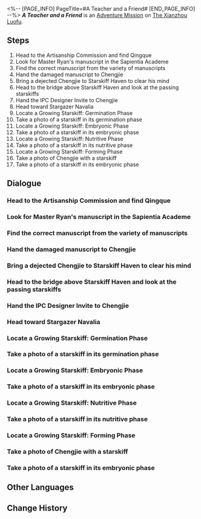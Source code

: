 <%-- [PAGE_INFO]
PageTitle=#A Teacher and a Friend#
[END_PAGE_INFO] --%>
{{Stub|Dialogue.}}
{{Mission Infobox
|id            = 2020401
|title         = 
|image         = <!--Mission A Teacher and a Friend.png-->
|type          = Adventure
|event_name    = 
|chapter       = 
|requirements  = [[Trailblaze Mission]] ''[[Humming Antlers, Entwined Horns]]'' completed
|summary       = Chengjie gathered his courage and committed to completing his master's unfinished design.<br />Like any inspirational story, Chengjie found renewed energy and determination.
|characters    = Back'n; Chengjie; Food Stall Owner; Forth; Mengming; Monster's Voice; Qingque; Trailblazer
|startLocation = [[The Xianzhou Luofu]] - [[Artisanship Commission]]
|world         = The Xianzhou Luofu
|area          = Artisanship Commission
|prev          = 
|next          = 
|exp           = 250
|credits       = 15000
|stellarJade   = 40
|other         = {{Card List|Traveler's Guide*1; Strale*25}}
}}
'''''A Teacher and a Friend''''' is an [[Adventure Mission]] on [[The Xianzhou Luofu]].

==Steps==
# Head to the Artisanship Commission and find Qingque
# Look for Master Ryan's manuscript in the Sapientia Academe
# Find the correct manuscript from the variety of manuscripts
# Hand the damaged manuscript to Chengjie
# Bring a dejected Chengjie to Starskiff Haven to clear his mind
# Head to the bridge above Starskiff Haven and look at the passing starskiffs
# Hand the IPC Designer Invite to Chengjie
# Head toward Stargazer Navalia
# Locate a Growing Starskiff: Germination Phase
# Take a photo of a starskiff in its germination phase
# Locate a Growing Starskiff: Embryonic Phase
# Take a photo of a starskiff in its embryonic phase
# Locate a Growing Starskiff: Nutritive Phase
# Take a photo of a starskiff in its nutritive phase
# Locate a Growing Starskiff: Forming Phase
# Take a photo of Chengjie with a starskiff
# Take a photo of a starskiff in its embryonic phase

<!--
==Gameplay Notes==

--><!--
==Trial Character==

-->
==Dialogue==
{{Stub Dialogue}}
{{Dialogue Start}}
:{{tx}}
{{Dialogue End}}

===Head to the Artisanship Commission and find Qingque===
{{Mission Description|type=adventure|location=Artisanship Commission|update|Qingque from the Divination Commission has been sent by the master diviner to assess the site post-disaster and seems to have run into some troubles that are "beyond her scope of work," requiring your help.<br />Speaking of, what is Qingque's scope of work? Isn't it to oversee the repository?}}
{{Dialogue Start}}
:{{tx}}
{{Dialogue End}}

===Look for Master Ryan's manuscript in the Sapientia Academe===
{{Mission Description|type=adventure|location=Artisanship Commission|update|After understanding what plagues Chengjie, Qingque and you decide to help him out with recovering his master's manuscript.<br />Chengjie didn't want to go back to the Sapientia Academe because he didn't want to bother the Cloud Knights for something small like this... Do you feel angry at the way he didn't want to bother the Cloud Knights but is so nonchalant about bothering you?}}
{{Dialogue Start}}
:{{tx}}
{{Dialogue End}}

===Find the correct manuscript from the variety of manuscripts===
{{Mission Description|type=adventure|location=Artisanship Commission|update|Neither you nor Qingque is familiar with the manuscripts in the Artisanship Commission. Better to bring along all the manuscripts you can find before identifying the right one.<br />You flip the pages like a clueless investor picking flaws in a designer's work. It feels good.}}
{{Dialogue Start}}
:{{tx}}
{{Dialogue End}}

===Hand the damaged manuscript to Chengjie===
{{Mission Description|type=adventure|location=Artisanship Commission|update|You managed to find Master Ryan's manuscript, but a sudden ambush damaged it.<br />However, what else could you have done? At least there were several complete pages left. Hand them all to Chengjie, at least you would've completed the task.}}
{{Dialogue Start}}
:{{tx}}
{{Dialogue End}}

===Bring a dejected Chengjie to Starskiff Haven to clear his mind===
{{Mission Description|type=adventure|location=Central Starskiff Haven|update|Unable to deal with the loss, Chengjie sank into a state of despair. You and Qingque, being the good-natured people that you are, decided to bring Chengjie to have a walk.<br />Many people walk through Starskiff Haven daily. It can be a good place to calm down a bit... Then again, if you have social anxiety, being here may actually make you more anxious.}}
{{Dialogue Start}}
:{{tx}}
{{Dialogue End}}

===Head to the bridge above Starskiff Haven and look at the passing starskiffs===
{{Mission Description|type=adventure|location=Central Starskiff Haven|update|Chengjie evidently did not have the mood to do anything else other than watch starskiffs. So let's go starskiff-watching on the bridge of the Xianzhou Luofu.<br />Starskiff Haven sees many starskiffs in a day. What kind of starskiffs does Chengjie want to see?}}
{{Dialogue Start}}
:{{tx}}
{{Dialogue End}}

===Hand the IPC Designer Invite to Chengjie===
{{Mission Description|type=adventure|location=<!--to be added-->|update|Obviously, Chengjie didn't know about the invitation the Interastral Peace Corporation extended to Master Ryan, and Master Ryan never told him.<br />You wonder if the invitation letter would cause more guilt to Chengjie. However, if you don't hand it over, it might cause you to feel guilty as well.}}
{{Dialogue Start}}
:{{tx}}
{{Dialogue End}}

===Head toward Stargazer Navalia===
{{Mission Description|type=adventure|location=Stargazer Navalia|update|Chengjie wanted to witness the birth of starskiffs with his own eyes at Stargazer Navalia, where monsters currently roam. Luckily for him, combat is your forte, so he asked you along...<br />You kind of wish people would pay more attention to your talents, those beautiful aspects of you, and not just "you can fight."}}
{{Dialogue Start}}
:{{tx}}
{{Dialogue End}}

===Locate a Growing Starskiff: Germination Phase===
{{Mission Description|type=adventure|location=Stargazer Navalia|update|The cultivation of a starskiff is divided into several phases. Chengjie wanted to see the process between a starskiff seed and a fully cultivated vessel.<br />You have been to Stargazer Navalia a few times, but you probably haven't noticed that starskiffs are grown in an incubator.}}
{{Dialogue Start}}
:{{tx}}
{{Dialogue End}}

===Take a photo of a starskiff in its germination phase===
{{Mission Description|type=adventure|location=<!--to be added-->|update|Chengjie requires a visual reference of a starskiff. Take a picture of an incubator in its corresponding phase.<br />Qingque calls these pictures "visiographs." There are probably more of these familiar-yet-foreign terminology used all over the Xianzhou, you should get used to them.}}
{{Dialogue Start}}
:{{tx}}
{{Dialogue End}}

===Locate a Growing Starskiff: Embryonic Phase===
{{Mission Description|type=adventure|location=Stargazer Navalia|update|The cultivation of a starskiff is divided into several phases. Chengjie wanted to see the process between a starskiff seed and a fully cultivated vessel.<br />You have been to Stargazer Navalia a few times, but you probably haven't noticed that starskiffs are grown in an incubator.}}
{{Dialogue Start}}
:{{tx}}
{{Dialogue End}}

===Take a photo of a starskiff in its embryonic phase===
{{Mission Description|type=adventure|location=<!--to be added-->|update|Chengjie requires a visual reference of a starskiff. Take a picture of an incubator in its corresponding phase.<br />Qingque calls these pictures "visiographs." There are probably more of these familiar-yet-foreign terminology used all over the Xianzhou, you should get used to them.}}
{{Dialogue Start}}
:{{tx}}
{{Dialogue End}}

===Locate a Growing Starskiff: Nutritive Phase===
{{Mission Description|type=adventure|location=Stargazer Navalia|update|The cultivation of a starskiff is divided into several phases. Chengjie wanted to see the process between a starskiff seed and a fully cultivated vessel.<br />You have been to Stargazer Navalia a few times, but you probably haven't noticed that starskiffs are grown in an incubator.}}
{{Dialogue Start}}
:{{tx}}
{{Dialogue End}}

===Take a photo of a starskiff in its nutritive phase===
{{Mission Description|type=adventure|location=<!--to be added-->|update|Chengjie requires a visual reference of a starskiff. Take a picture of an incubator in its corresponding phase.<br />Qingque calls these pictures "visiographs." There are probably more of these familiar-yet-foreign terminology used all over the Xianzhou, you should get used to them.}}
{{Dialogue Start}}
:{{tx}}
{{Dialogue End}}

===Locate a Growing Starskiff: Forming Phase===
{{Mission Description|type=adventure|location=Stargazer Navalia|update|The cultivation of a starskiff is divided into several phases. Chengjie wanted to see the process between a starskiff seed and a fully cultivated vessel.<br />You have been to Stargazer Navalia a few times, but you probably haven't noticed that starskiffs are grown in an incubator.}}
{{Dialogue Start}}
:{{tx}}
{{Dialogue End}}

===Take a photo of Chengjie with a starskiff===
{{Mission Description|type=adventure|location=<!--to be added-->|update|After this trip to witness the birth of a starskiff, Chengjie is very inspired. He wants to have his photo taken with a starskiff, and he wants you to be the photographer.<br />Chengjie is not adept at taking photos, you know that just by looking at him.}}
{{Dialogue Start}}
:{{tx}}
{{Dialogue End}}

===Take a photo of a starskiff in its embryonic phase===
{{Mission Description|type=adventure|location=<!--to be added-->|update|Chengjie requires a visual reference of a starskiff. Take a picture of an incubator in its corresponding phase.<br />Qingque calls these pictures "visiographs." There are probably more of these familiar-yet-foreign terminology used all over the Xianzhou, you should get used to them.}}
{{Dialogue Start}}
:{{tx}}
{{Dialogue End}}

==Other Languages==
{{Other Languages
|en   = A Teacher and a Friend
|zhs  = 亦师亦友
|zht  = 亦師亦友
|ja   = 師であり、友であり
|ko   = 스승이자 벗
|es   = Un maestro y un amigo
|fr   = Professeur et ami
|ru   = Учитель и друг
|th   = เป็นทั้งครูและเพื่อน
|vi   = Vừa Thầy Vừa Bạn
|de   = Ein Lehrer und ein Freund
|id   = Guru dan Teman
|pt   = Um Professor e um Amigo
}}

==Change History==
{{Change History|1.0}}
